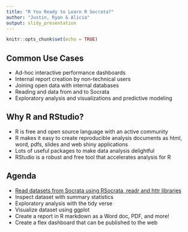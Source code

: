 ```yaml
---
title: "R You Ready to Learn R Socrata?"
author: "Justin, Ryan & Alicia"
output: slidy_presentation
---
```


```r
knitr::opts_chunk$set(echo = TRUE)
```

## Common Use Cases

- Ad-hoc interactive performance dashboards
- Internal report creation by non-technical users
- Joining open data with internal databases
- Reading and data from and to Socrata
- Exploratory analysis and visualizations and predictive modeling

## Why R and RStudio?

- R is free and open source language with an active community
- R makes it easy to create reproducible analysis documents as html, word, pdfs, slides and web shiny applications
- Lots of useful packages to make data analysis delightful
- RStudio is a robust and free tool that accelerates analysis for R

## Agenda

- [Read datasets from Socrata using RSocrata, readr and httr libraries](https://aliciatb.github.io/connect/read_data.html)
- Inspect dataset with summary statistics
- Exploratory analysis with the tidy verse
- Visualize dataset using ggplot
- Create a report in R markdown as a Word doc, PDF, and more!
- Create a flex dashboard that can be published to the web 
